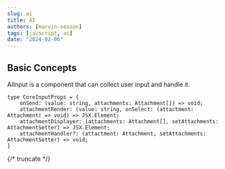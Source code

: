 ```yaml
---
slug: ai
title: AI
authors: [marvin-season]
tags: [javscript, ai]
date: "2024-02-06"
---
```



<AI />

## Basic Concepts
AIInput is a component that can collect user input and handle it.

```tsx
type CoreInputProps = {
    onSend: (value: string, attachments: Attachment[]) => void;
    attachmentRender: (value: string, onSelect: (attactment: Attachment) => void) => JSX.Element;
    attachmentDisplayer: (attachments: Attachment[], setAttachments: AttachmentSetter) => JSX.Element;
    attachmentHandler?: (attactment: Attachment, setAttachments: AttachmentSetter) => void;
}
```

{/* truncate  */}